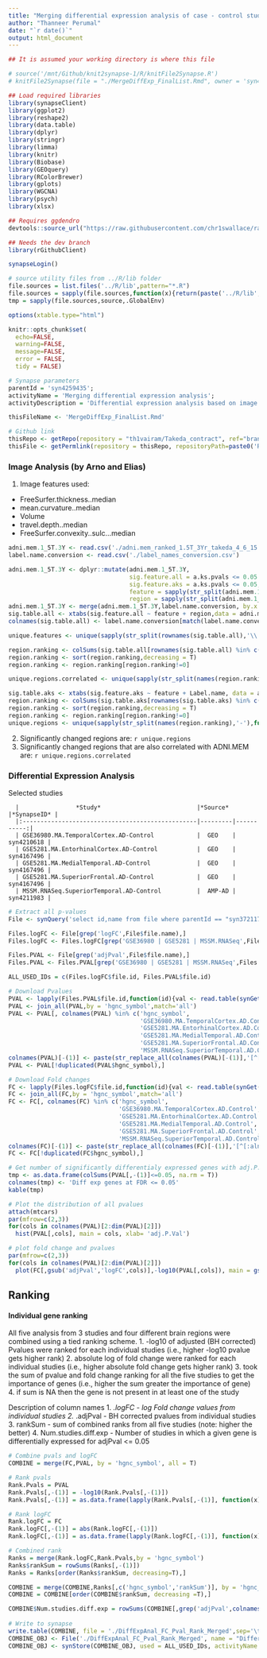 ```yaml
---
title: "Merging differential expression analysis of case - control studies in AD based on ADNI image analysis by Arno and Elias"
author: "Thanneer Perumal"
date: "`r date()`"
output: html_document
---
```

```r
## It is assumed your working directory is where this file

# source('/mnt/Github/knit2synapse-1/R/knitFile2Synapse.R')
# knitFile2Synapse(file = "./MergeDiffExp_FinalList.Rmd", owner = 'syn4259435', name = "Differential Expression Analysis",overwrite=F)

## Load required libraries
library(synapseClient)
library(ggplot2)
library(reshape2)
library(data.table)
library(dplyr)
library(stringr)
library(limma)
library(knitr)
library(Biobase)
library(GEOquery)
library(RColorBrewer)
library(gplots)
library(WGCNA)
library(psych)
library(xlsx)

## Requires ggdendro
devtools::source_url("https://raw.githubusercontent.com/chr1swallace/random-functions/master/R/ggplot-heatmap.R")

## Needs the dev branch
library(rGithubClient)

synapseLogin()

# source utility files from ../R/lib folder
file.sources = list.files('../R/lib',pattern="*.R")
file.sources = sapply(file.sources,function(x){return(paste('../R/lib',x,sep='/'))})
tmp = sapply(file.sources,source,.GlobalEnv)

options(xtable.type="html")

knitr::opts_chunk$set(
  echo=FALSE,
  warning=FALSE,
  message=FALSE,
  error = FALSE,
  tidy = FALSE)
```

```r
# Synapse parameters
parentId = 'syn4259435';
activityName = 'Merging differential expression analysis';
activityDescription = 'Differential expression analysis based on image features';

thisFileName <- 'MergeDiffExp_FinalList.Rmd'

# Github link
thisRepo <- getRepo(repository = "th1vairam/Takeda_contract", ref="branch", refName='master')
thisFile <- getPermlink(repository = thisRepo, repositoryPath=paste0('Rmd/',thisFileName))
```
### Image Analysis (by Arno and Elias)
1. Image features used:
  * FreeSurfer.thickness..median
  * mean.curvature..median         
  * Volume
  * travel.depth..median  
  * FreeSurfer.convexity..sulc...median
```r
adni.mem.1_5T.3Y <- read.csv('./adni.mem_ranked_1.5T_3Yr_takeda_4_6_15.csv')
label.name.conversion <- read.csv('./label_names_conversion.csv')

adni.mem.1_5T.3Y <- dplyr::mutate(adni.mem.1_5T.3Y, 
                                  sig.feature.all = a.ks.pvals <= 0.05 & a.cor.pvals <= 0.05,
                                  sig.feature.aks = a.ks.pvals <= 0.05,
                                  feature = sapply(str_split(adni.mem.1_5T.3Y$var.nms,'\\.'),function(x){paste(x[-(length(x))],collapse='.')}),
                                  region = sapply(str_split(adni.mem.1_5T.3Y$var.nms,'\\.'),function(x){paste(x[(length(x))],collapse='.')}))
adni.mem.1_5T.3Y <- merge(adni.mem.1_5T.3Y,label.name.conversion, by.x = 'region', by.y = 'Label')
sig.table.all <- xtabs(sig.feature.all ~ feature + region,data = adni.mem.1_5T.3Y)
colnames(sig.table.all) <- label.name.conversion[match(label.name.conversion$Label,colnames(sig.table.all)),1]

unique.features <- unique(sapply(str_split(rownames(sig.table.all),'\\.'),function(x){x <- x[x!=""];l <- length(x);ifelse(l>1,paste(x[-(l)],collapse='.'),x)}))

region.ranking <- colSums(sig.table.all[rownames(sig.table.all) %in% c('FreeSurfer.thickness..median','mean.curvature..median','Volume','travel.depth..median','FreeSurfer.convexity..sulc...median'),])
region.ranking <- sort(region.ranking,decreasing = T)
region.ranking <- region.ranking[region.ranking!=0]

unique.regions.correlated <- unique(sapply(str_split(names(region.ranking),'-'),function(x){x[[length(x)]]}))

sig.table.aks <- xtabs(sig.feature.aks ~ feature + Label.name, data = adni.mem.1_5T.3Y)
region.ranking <- colSums(sig.table.aks[rownames(sig.table.aks) %in% c('FreeSurfer.thickness..median','mean.curvature..median','Volume','travel.depth..median','FreeSurfer.convexity..sulc...median'),])
region.ranking <- sort(region.ranking,decreasing = T)
region.ranking <- region.ranking[region.ranking!=0]
unique.regions <- unique(sapply(str_split(names(region.ranking),'-'),function(x){x[[length(x)]]}))
```
2. Significantly changed regions are: `r unique.regions`
3. Significantly changed regions that are also correlated with ADNI.MEM are: `r unique.regions.correlated`

### Differential Expression Analysis
Selected studies

      |                *Study*                           |*Source* |*SynapseID* |
      |:-------------------------------------------------|---------|-----------:|
      | GSE36980.MA.TemporalCortex.AD-Control            |	GEO	   | syn4210618 |
      | GSE5281.MA.EntorhinalCortex.AD-Control           |	GEO	   | syn4167496 |
      | GSE5281.MA.MedialTemporal.AD-Control             |	GEO	   | syn4167496 |
      | GSE5281.MA.SuperiorFrontal.AD-Control            |	GEO	   | syn4167496 |
      | MSSM.RNASeq.SuperiorTemporal.AD-Control          |	AMP-AD | syn4211983 |
  
```r
# Extract all p-values
File <- synQuery('select id,name from file where parentId == "syn3721177"')

Files.logFC <- File[grep('logFC',File$file.name),]
Files.logFC <- Files.logFC[grep('GSE36980 | GSE5281 | MSSM.RNASeq',Files.logFC$file.name),]

Files.PVAL <- File[grep('adjPval',File$file.name),]
Files.PVAL <- Files.PVAL[grep('GSE36980 | GSE5281 | MSSM.RNASeq',Files.PVAL$file.name),]

ALL_USED_IDs = c(Files.logFC$file.id, Files.PVAL$file.id)

# Download Pvalues
PVAL <- lapply(Files.PVAL$file.id,function(id){val <- read.table(synGet(id)@filePath, sep='\t',header = T, stringsAsFactors = F);return(val)})
PVAL <- join_all(PVAL,by = 'hgnc_symbol',match='all')
PVAL <- PVAL[, colnames(PVAL) %in% c('hgnc_symbol',
                                     'GSE36980.MA.TemporalCortex.AD.Control',
                                     'GSE5281.MA.EntorhinalCortex.AD.Control',
                                     'GSE5281.MA.MedialTemporal.AD.Control',
                                     'GSE5281.MA.SuperiorFrontal.AD.Control',
                                     'MSSM.RNASeq.SuperiorTemporal.AD.Control')]
colnames(PVAL)[-(1)] <- paste(str_replace_all(colnames(PVAL)[-(1)],'[^[:alnum:]]','.'),'adjPval',sep='.')
PVAL <- PVAL[!duplicated(PVAL$hgnc_symbol),]

# Download Fold changes
FC <- lapply(Files.logFC$file.id,function(id){val <- read.table(synGet(id)@filePath, sep='\t',header = T, stringsAsFactors = F);return(val)})
FC <- join_all(FC,by = 'hgnc_symbol',match='all')
FC <- FC[, colnames(FC) %in% c('hgnc_symbol',
                               'GSE36980.MA.TemporalCortex.AD.Control',
                               'GSE5281.MA.EntorhinalCortex.AD.Control',
                               'GSE5281.MA.MedialTemporal.AD.Control',
                               'GSE5281.MA.SuperiorFrontal.AD.Control',
                               'MSSM.RNASeq.SuperiorTemporal.AD.Control')]
colnames(FC)[-(1)] <- paste(str_replace_all(colnames(FC)[-(1)],'[^[:alnum:]]','.'),'logFC',sep='.')
FC <- FC[!duplicated(FC$hgnc_symbol),]
```

```r
# Get number of significantly differentialy expressed genes with adj.P.Val <= 0.05
tmp <- as.data.frame(colSums(PVAL[,-(1)]<=0.05, na.rm = T))
colnames(tmp) <- 'Diff exp genes at FDR <= 0.05'
kable(tmp)

# Plot the distribution of all pvalues
attach(mtcars)
par(mfrow=c(2,3))
for(cols in colnames(PVAL)[2:dim(PVAL)[2]])
  hist(PVAL[,cols], main = cols, xlab= 'adj.P.Val')

# plot fold change and pvalues
par(mfrow=c(2,3))
for(cols in colnames(PVAL)[2:dim(PVAL)[2]])
  plot(FC[,gsub('adjPval','logFC',cols)],-log10(PVAL[,cols]), main = gsub('adjPval','',cols), xlab = 'logFC', ylab = '-log10(adj.Pval)')
```
## Ranking
#### Individual gene ranking
All five analysis from 3 studies and four different brain regions were combined using a tied ranking scheme. 
1. -log10 of adjusted (BH corrected) Pvalues were ranked for each individual studies (i.e., higher -log10 pvalue gets higher rank)
2. absolute log of fold change were ranked for each individual studies (i.e., higher absolute fold change gets higher rank)
3. took the sum of pvalue and fold change ranking for all the five studies to get the importance of genes (i.e., higher the sum greater the importance of gene)
4. if sum is NA then the gene is not present in at least one of the study

Description of column names
1. *.logFC - log Fold change values from individual studies
2. *.adjPval - BH corrected pvalues from individual studies
3. rankSum - sum of combined ranks from all five studies (note: higher the better)
4. Num.studies.diff.exp - Number of studies in which a given gene is differentially expressed for adjPval <= 0.05

```r
# Combine pvals and logFC
COMBINE = merge(FC,PVAL, by = 'hgnc_symbol', all = T)

# Rank pvals
Rank.Pvals = PVAL
Rank.Pvals[,-(1)] = -log10(Rank.Pvals[,-(1)])
Rank.Pvals[,-(1)] = as.data.frame(lapply(Rank.Pvals[,-(1)], function(x){ rank(x, na.last = "keep", ties.method = "average")}))

# Rank logFC
Rank.logFC = FC
Rank.logFC[,-(1)] = abs(Rank.logFC[,-(1)])
Rank.logFC[,-(1)] = as.data.frame(lapply(Rank.logFC[,-(1)], function(x){ rank(x, na.last = "keep", ties.method = "average")}))

# Combined rank 
Ranks = merge(Rank.logFC,Rank.Pvals,by = 'hgnc_symbol')
Ranks$rankSum = rowSums(Ranks[,-(1)])
Ranks = Ranks[order(Ranks$rankSum, decreasing=T),]

COMBINE = merge(COMBINE,Ranks[,c('hgnc_symbol','rankSum')], by = 'hgnc_symbol',all = T)
COMBINE = COMBINE[order(COMBINE$rankSum, decreasing =T),]

COMBINE$Num.studies.diff.exp = rowSums(COMBINE[,grep('adjPval',colnames(COMBINE))]<=0.05,)
  
# Write to synapse
write.table(COMBINE, file = './DiffExpAnal_FC_Pval_Rank_Merged',sep='\t', quote=F, row.names=F)
COMBINE_OBJ <- File('./DiffExpAnal_FC_Pval_Rank_Merged', name = "Differential Expression Analysis logFC adjPval Rank", parentId = parentId)
COMBINE_OBJ <- synStore(COMBINE_OBJ, used = ALL_USED_IDs, activityName = activityName, executed = thisFile, activityDescription = activityDescription)
```